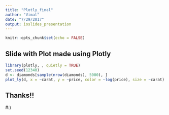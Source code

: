```yaml
---
title: "Plotly_final"
author: "Vimal"
date: "7/29/2017"
output: ioslides_presentation
---
```


```r
knitr::opts_chunk$set(echo = FALSE)
```


## Slide with Plot made using Plotly 

```r
library(plotly, , quietly = TRUE)
set.seed(12340)
d <- diamonds[sample(nrow(diamonds), 5000), ]
plot_ly(d, x = ~carat, y = ~price, color = ~log(price), size = ~carat) 

```

## Thanks!! 
#:)



